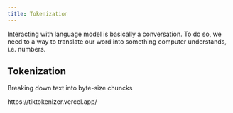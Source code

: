 ---
title: Tokenization
---

Interacting with language model is basically a conversation. To do so, we need to a way to translate our word into something computer understands, i.e. numbers.

## Tokenization

Breaking down text into byte-size chuncks

https://tiktokenizer.vercel.app/